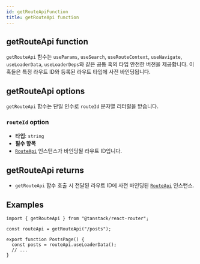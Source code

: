 ```yaml
---
id: getRouteApiFunction
title: getRouteApi function
---
```


## getRouteApi function

`getRouteApi` 함수는 `useParams`, `useSearch`, `useRouteContext`, `useNavigate`, `useLoaderData`, `useLoaderDeps`와 같은 공통 훅의 타입 안전한 버전을 제공합니다. 이 훅들은 특정 라우트 ID와 등록된 라우트 타입에 사전 바인딩됩니다.

## getRouteApi options

`getRouteApi` 함수는 단일 인수로 `routeId` 문자열 리터럴을 받습니다.

### `routeId` option

- **타입**: `string`
- **필수 항목**
- [`RouteApi`](./RouteApiClass.md) 인스턴스가 바인딩될 라우트 ID입니다.

## getRouteApi returns

- `getRouteApi` 함수 호출 시 전달된 라우트 ID에 사전 바인딩된 [`RouteApi`](./RouteApiType.md) 인스턴스.

## Examples

```tsx
import { getRouteApi } from "@tanstack/react-router";

const routeApi = getRouteApi("/posts");

export function PostsPage() {
  const posts = routeApi.useLoaderData();
  // ...
}
```

